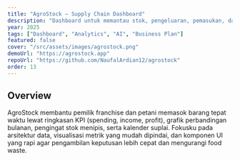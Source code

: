 ```yaml
---
title: "AgroStock — Supply Chain Dashboard"
description: "Dashboard untuk memantau stok, pengeluaran, pemasukan, dan prediksi kebutuhan bahan pangan—menghubungkan franchise dengan pemasok secara transparan."
year: 2025
tags: ["Dashboard", "Analytics", "AI", "Business Plan"]
featured: false
cover: "/src/assets/images/agrostock.png"
demoUrl: "https://agrostock.app"
repoUrl: "https://github.com/NaufalArdian12/agrostock"
order: 13
---
```


## Overview
AgroStock membantu pemilik franchise dan petani memasok barang tepat waktu lewat ringkasan KPI (spending, income, profit), grafik perbandingan bulanan, pengingat stok menipis, serta kalender suplai. Fokusku pada arsitektur data, visualisasi metrik yang mudah dipindai, dan komponen UI yang rapi agar pengambilan keputusan lebih cepat dan mengurangi food waste.
